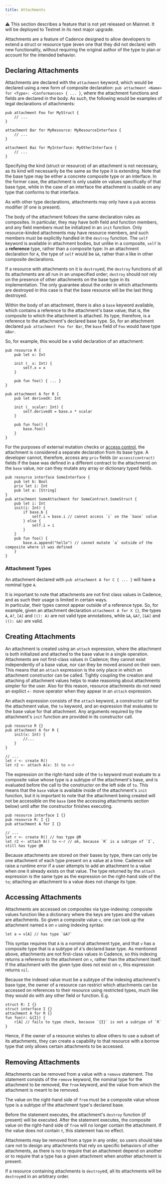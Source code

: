 ```yaml
---
title: Attachments
---
```


<Callout type="warning">
⚠️  This section describes a feature that is not yet released on Mainnet. 
It will be deployed to Testnet in its next major upgrade. 
</Callout>

Attachments are a feature of Cadence designed to allow developers to extend a struct or resource type 
(even one that they did not declare) with new functionality,
without requiring the original author of the type to plan or account for the intended behavior. 

## Declaring Attachments

Attachments are declared with the `attachment` keyword, which would be declared using a new form of composite declaration:
`pub attachment <Name> for <Type>: <Conformances> { ... }`, where the attachment functions and fields are declared in the body. 
As such, the following would be examples of legal declarations of attachments:

```cadence
pub attachment Foo for MyStruct {
    // ...
}

attachment Bar for MyResource: MyResourceInterface {
    // ...
}

attachment Baz for MyInterface: MyOtherInterface {
    // ...
}
```

Specifying the kind (struct or resource) of an attachment is not necessary, as its kind will necessarily be the same as the type it is extending. 
Note that the base type may be either a concrete composite type or an interface.
In the former case, the attachment is only usable on values specifically of that base type, 
while in the case of an interface the attachment is usable on any type that conforms to that interface. 

As with other type declarations, attachments may only have a `pub` access modifier (if one is present). 

The body of the attachment follows the same declaration rules as composites. 
In particular, they may have both field and function members,
and any field members must be initialized in an `init` function. 
Only resource-kinded attachments may have resource members, 
and such members must be explicitly handled in the `destroy` function. 
The `self` keyword is available in attachment bodies, but unlike in a composite, 
`self` is a **reference** type, rather than a composite type: 
In an attachment declaration for `A`, the type of `self` would be `&A`, rather than `A` like in other composite declarations.

If a resource with attachments on it is `destroy`ed, the `destroy` functions of all its attachments are all run in an unspecified order; 
`destroy` should not rely on the presence of other attachments on the base type in its implementation. 
The only guarantee about the order in which attachments are destroyed in this case is that the base resource will be the last thing destroyed. 

Within the body of an attachment, there is also a `base` keyword available, 
which contains a reference to the attachment's base value; 
that is, the composite to which the attachment is attached.
Its type, therefore, is a reference to the attachment's declared base type.
So, for an attachment declared `pub attachment Foo for Bar`, the `base` field of `Foo` would have type `&Bar`.

So, for example, this would be a valid declaration of an attachment:

```
pub resource R {
    pub let x: Int

    init (_ x: Int) {
        self.x = x
    }

    pub fun foo() { ... }
}

pub attachment A for R {
    pub let derivedX: Int 

    init (_ scalar: Int) {
        self.derivedX = base.x * scalar
    }

    pub fun foo() {
        base.foo()
    }
}

```

For the purposes of external mutation checks or [access control](./access-control.md), 
the attachment is considered a separate declaration from its base type. 
A developer cannot, therefore, access any `priv` fields 
(or `access(contract)` fields if the base was defined in a different contract to the attachment)
on the `base` value, nor can they mutate any array or dictionary typed fields.

```cadence
pub resource interface SomeInterface {
    pub let b: Bool
    priv let i: Int
    pub let a: [String]
}
pub attachment SomeAttachment for SomeContract.SomeStruct { 
    pub let i: Int
    init(i: Int) {
        if base.b {
            self.i = base.i // cannot access `i` on the `base` value
        } else {
            self.i = i
        }
    }
    pub fun foo() {
        base.a.append("hello") // cannot mutate `a` outside of the composite where it was defined
    }
}
```

### Attachment Types

An attachment declared with `pub attachment A for C { ... }` will have a nominal type `A`.

It is important to note that attachments are not first class values in Cadence, and as such their usage is limited in certain ways.  
In particular, their types cannot appear outside of a reference type. 
So, for example, given an  attachment declaration `attachment A for X {}`, the types `A`, `A?`, `[A]` and `((): A)` are not valid type annotations, 
while `&A`, `&A?`, `[&A]` and `((): &A)` are valid. 

## Creating Attachments

An attachment is created using an `attach` expression, 
where the attachment is both initialized and attached to the base value in a single operation. 
Attachments are not first-class values in Cadence; they cannot exist independently of a base value, 
nor can they be moved around on their own. 
This means that an `attach` expression is the only place in which an attachment constructor can be called. 
Tightly coupling the creation and attaching of attachment values helps to make reasoning about attachments simpler for the user. 
Also for this reason, resource attachments do not need an expliict `<-` move operator when they appear in an `attach` expression. 

An attach expression consists of the `attach` keyword, a constructor call for the attachment value, 
the `to` keyword, and an expression that evaluates to the base value for that attachment. 
Any arguments required by the attachment's `init` function are provided in its constructor call. 

```cadence
pub resource R {}
pub attachment A for R {
    init(x: Int) {
        //...
    }
}

// ...
let r <- create R()
let r2 <- attach A(x: 3) to <-r
```

The expression on the right-hand side of the `to` keyword must evaluate to a composite value whose type is a subtype of the attachment's base, 
and is evaluated before the call to the constructor on the left side of `to`. 
This means that the `base` value is available inside of the attachment's `init` function,
but it is important to note that the attachment being created will not be accessible on the `base` 
(see the accessing attachments section below) until after the constructor finishes executing. 


```cadence
pub resource interface I {}
pub resource R: I {}
pub attachment A for I {}

// ...
let r <- create R() // has type @R
let r2 <- attach A() to <-r // ok, because `R` is a subtype of `I`, still has type @R
```

Because attachments are stored on their bases by type, there can only be one attachment of each type present on a value at a time.
Cadence will raise a runtime error if a user attempts to add an attachment to a value when one it already exists on that value.
The type returned by the `attach` expression is the same type as the expression on the right-hand side of the `to`; 
attaching an attachment to a value does not change its type. 

## Accessing Attachments

Attachments are accessed on composites via type-indexing: 
composite values function like a dictionary where the keys are types and the values are attachments. 
So given a composite value `v`, one can look up the attachment named `A` on `v` using indexing syntax:

```cadence
let a = v[A] // has type `&A?`
```

This syntax requires that `A` is a nominal attachment type,
and that `v` has a composite type that is a subtype of `A`'s declared base type. 
As mentioned above, attachments are not first-class values in Cadence, 
so this indexing returns a reference to the attachment on `v`, rather than the attachment itself. 
If the attachment with the given type does not exist on `v`, this expression returns `nil`. 

Because the indexed value must be a subtype of the indexing attachment's base type,
the owner of a resource can restrict which attachments can be accessed on references to their resource using restricted types, 
much like they would do with any other field or function. E.g.

```cadence
struct R: I {}
struct interface I {}
attachment A for R {}
fun foo(r: &{I}) {
    r[A] // fails to type check, because `{I}` is not a subtype of `R`
}
```

Hence, if the owner of a resource wishes to allow others to use a subset of its attachments, 
they can create a capability to that resource with a borrow type that only allows certain attachments to be accessed. 

## Removing Attachments

Attachments can be removed from a value with a `remove` statement. 
The statement consists of the `remove` keyword, the nominal type for the attachment to be removed, 
the `from` keyword, and the value from which the attachment is meant to be removed. 

The value on the right-hand side of `from` must be a composite value whose type is a subtype of the attachment type's declared base. 

Before the statement executes, the attachment's `destroy` function (if present) will be executed. 
After the statement executes, the composite value on the right-hand side of `from` will no longer contain the attachment.
If the value does not contain `t`, this statement has no effect. 

Attachments may be removed from a type in any order,
so users should take care not to design any attachments that rely on specific behaviors of other attachments, 
as there is no to require that an attachment depend on another or to require that a type has a given attachment when another attachment is present. 

If a resource containing attachments is `destroy`ed, all its attachments will be `destroy`ed in an arbitrary order. 
